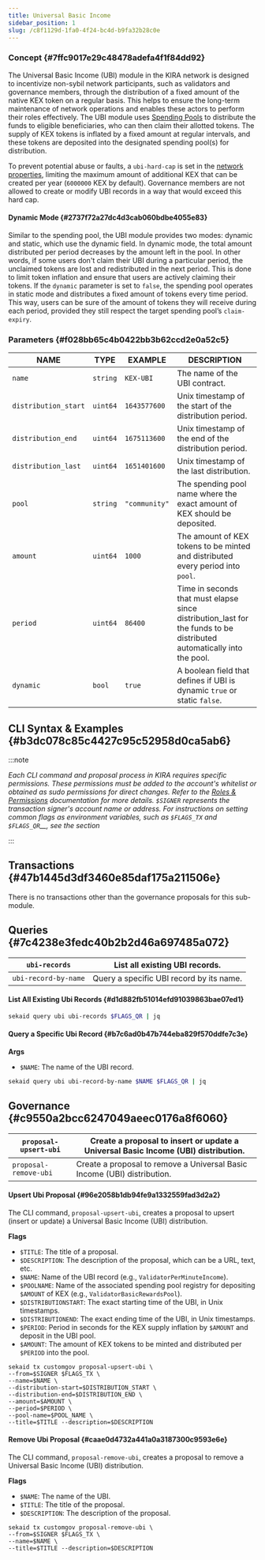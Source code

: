 ```yaml
---
title: Universal Basic Income
sidebar_position: 1
slug: /c8f1129d-1fa0-4f24-bc4d-b9fa32b28c0e
---
```





### Concept {#7ffc9017e29c48478adefa4f1f84dd92}


The Universal Basic Income (UBI) module in the KIRA network is designed to incentivize non-sybil network participants, such as validators and governance members, through the distribution of a fixed amount of the native KEX token on a regular basis. This helps to ensure the long-term maintenance of network operations and enables these actors to perform their roles effectively. The UBI module uses [Spending Pools](/docs/812fdf31-d225-4daf-a4cd-4501cbc00d95) to distribute the funds to eligible beneficiaries, who can then claim their allotted tokens. The supply of KEX tokens is inflated by a fixed amount at regular intervals, and these tokens are deposited into the designated spending pool(s) for distribution.


To prevent potential abuse or faults, a `ubi-hard-cap` is set in the [network properties](/docs/b9b95792-b936-4603-8a46-15566f24e3c0), limiting the maximum amount of additional KEX that can be created per year (`6000000` KEX by default). Governance members are not allowed to create or modify UBI records in a way that would exceed this hard cap. 


#### Dynamic Mode  {#2737f72a27dc4d3cab060bdbe4055e83}


Similar to the spending pool, the UBI module provides two modes: dynamic and static, which use the dynamic field. In dynamic mode, the total amount distributed per period decreases by the amount left in the pool. In other words, if some users don't claim their UBI during a particular period, the unclaimed tokens are lost and redistributed in the next period. This is done to limit token inflation and ensure that users are actively claiming their tokens.  If the `dynamic` parameter is set to `false`, the spending pool operates in static mode and distributes a fixed amount of tokens every time period. This way, users can be sure of the amount of tokens they will receive during each period, provided they still respect the target spending pool’s `claim-expiry`.


### Parameters {#f028bb65c4b0422bb3b62ccd2e0a52c5}


| **NAME**             | **TYPE** | **EXAMPLE**   | **DESCRIPTION**                                                                                                       |
| -------------------- | -------- | ------------- | --------------------------------------------------------------------------------------------------------------------- |
| `name`               | `string` | `KEX-UBI`     | The name of the UBI contract.                                                                                         |
| `distribution_start` | `uint64` | `1643577600`  | Unix timestamp of the start of the distribution period.                                                               |
| `distribution_end`   | `uint64` | `1675113600`  | Unix timestamp of the end of the distribution period.                                                                 |
| `distribution_last`  | `uint64` | `1651401600`  | Unix timestamp of the last distribution.                                                                              |
| `pool`               | `string` | `"community"` | The spending pool name where the exact amount of KEX should be deposited.                                             |
| `amount`             | `uint64` | `1000`        | The amount of KEX tokens to be minted and distributed every period into `pool`.                                       |
| `period`             | `uint64` | `86400`       | Time in seconds that must elapse since distribution_last for the funds to be distributed automatically into the pool. |
| `dynamic`            | `bool`   | `true`        | A boolean field that defines if UBI is dynamic `true` or static `false`.                                              |


## CLI Syntax & Examples {#b3dc078c85c4427c95c52958d0ca5ab6}


:::note

_Each CLI command and proposal process in KIRA requires specific permissions. These permissions must be added to the account's whitelist or obtained as sudo permissions for direct changes. Refer to the_ [_Roles & Permissions_](/docs/980ceb2f-9bc1-4133-aad0-bfb8a5c55536) _documentation for more details._ _`$SIGNER`_ _represents the transaction signer's account name or address. For instructions on setting common flags as environment variables, such as_ _`$FLAGS_TX`_ _and_ _`$FLAGS_QR`__, see the_  _section_

:::




<Tabs>
<TabItem value="transactions" label="Transactions">


## Transactions {#47b1445d3df3460e85daf175a211506e}


There is no transactions other than the governance proposals for this sub-module.



</TabItem>
<TabItem value="queries" label="Queries">


## Queries {#7c4238e3fedc40b2b2d46a697485a072}


| `ubi-records`        | List all existing UBI records.           |
| -------------------- | ---------------------------------------- |
| `ubi-record-by-name` | Query a specific UBI record by its name. |


#### List All Existing Ubi Records {#d1d882fb51014efd91039863bae07ed1}


```bash
sekaid query ubi ubi-records $FLAGS_QR | jq
```


#### Query a Specific Ubi Record {#b7c6ad0b47b744eba829f570ddfe7c3e}


**Args**

- `$NAME`: The name of the UBI record.

```bash
sekaid query ubi ubi-record-by-name $NAME $FLAGS_QR | jq
```



</TabItem>
<TabItem value="governance" label="Governance">


## Governance {#c9550a2bcc6247049aeec0176a8f6060}


| `proposal-upsert-ubi` | Create a proposal to insert or update a Universal Basic Income (UBI) distribution. |
| --------------------- | ---------------------------------------------------------------------------------- |
| `proposal-remove-ubi` | Create a proposal to remove a Universal Basic Income (UBI) distribution.           |


#### Upsert Ubi Proposal {#96e2058b1db94fe9a1332559fad3d2a2}


The CLI command, `proposal-upsert-ubi`, creates a proposal to upsert (insert or update) a Universal Basic Income (UBI) distribution.


**Flags**

- `$TITLE`: The title of a proposal.
- `$DESCRIPTION`: The description of the proposal, which can be a URL, text, etc.
- `$NAME`: Name of the UBI record (e.g., `ValidatorPerMinuteIncome`).
- `$POOLNAME`: Name of the associated spending pool registry for depositing `$AMOUNT` of KEX (e.g., `ValidatorBasicRewardsPool`).
- `$DISTRIBUTIONSTART`: The exact starting time of the UBI, in Unix timestamps.
- `$DISTRIBUTIONEND`: The exact ending time of the UBI, in Unix timestamps.
- `$PERIOD`: Period in seconds for the KEX supply inflation by `$AMOUNT` and deposit in the UBI pool.
- `$AMOUNT`: The amount of KEX tokens to be minted and distributed per `$PERIOD` into the pool.

```shell
sekaid tx customgov proposal-upsert-ubi \
--from=$SIGNER $FLAGS_TX \
--name=$NAME \
--distribution-start=$DISTRIBUTION_START \
--distribution-end=$DISTRIBUTION_END \
--amount=$AMOUNT \
--period=$PERIOD \
--pool-name=$POOL_NAME \
--title=$TITLE --description=$DESCRIPTION
```


#### Remove Ubi Proposal {#caae0d4732a441a0a3187300c9593e6e}


The CLI command, `proposal-remove-ubi`, creates a proposal to remove a Universal Basic Income (UBI) distribution.


**Flags**

- `$NAME`: The name of the UBI.
- `$TITLE`: The title of the proposal.
- `$DESCRIPTION`: The description of the proposal.

```shell
sekaid tx customgov proposal-remove-ubi \
--from=$SIGNER $FLAGS_TX \
--name=$NAME \
--title=$TITLE --description=$DESCRIPTION
```



</TabItem></Tabs>

